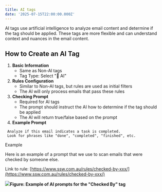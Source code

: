 ```yaml
---
title: AI tags
date: '2025-07-15T22:00:00.000Z'
---
```


AI tags use artificial intelligence to analyze email content and determine if the tag should be applied. These tags are more flexible and can understand context and nuances in the email content.

## How to Create an AI Tag

1. **Basic Information**
   * Same as Non-AI tags
   * Tag Type: Select "🤖 AI"
2. **Rules Configuration**
   * Similar to Non-AI tags, but rules are used as initial filters
   * The AI will only process emails that pass these rules
3. **Checking Prompt**
   * Required for AI tags
   * The prompt should instruct the AI how to determine if the tag should be applied
   * The AI will return true/false based on the prompt
4. **Example Prompt**

```
 Analyze if this email indicates a task is completed.
 Look for phrases like "done", "completed", "finished", etc.
```

Example

Here is an example of a prompt that we use to scan emails that were checked by someone else.

Link to rule: [https://www.ssw.com.au/rules/checked-by-xxx/](https://www.ssw.com.au/rules/checked-by-xxx/)

![](/EagleEye/ai-tag-example.png)**Figure: Example of AI prompts for the "Checked By" tag**
